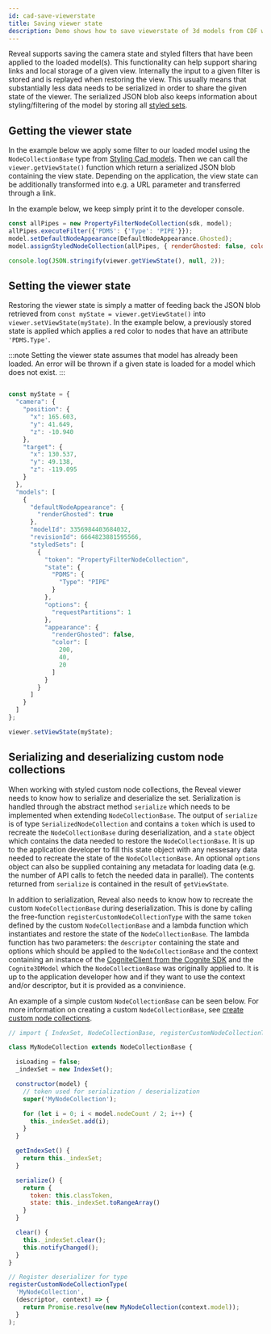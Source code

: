```yaml
---
id: cad-save-viewerstate
title: Saving viewer state
description: Demo shows how to save viewerstate of 3d models from CDF with Cognite3DViewer.
---
```


Reveal supports saving the camera state and styled filters that have been applied to the loaded model(s).
This functionality can help support sharing links and local storage of a given view.
Internally the input to a given filter is stored and is replayed when restoring the view.
This usually means that substantially less data needs to be serialized in order to share the given state of the viewer.
The serialized JSON blob also keeps information about styling/filtering of the model by storing all [styled sets](./cad-styling.mdx).

<DemoWrapper />

## Getting the viewer state
In the example below we apply some filter to our loaded model using the `NodeCollectionBase` type from [Styling Cad models](./cad-styling.mdx).
Then we can call the ```viewer.getViewState()``` function which return a serialized JSON blob containing the view state.
Depending on the application, the view state can be additionally transformed into e.g. a URL parameter and transferred through a link.

In the example below, we keep simply print it to the developer console.

```js runnable-2x
const allPipes = new PropertyFilterNodeCollection(sdk, model);
allPipes.executeFilter({'PDMS': {'Type': 'PIPE'}});
model.setDefaultNodeAppearance(DefaultNodeAppearance.Ghosted);
model.assignStyledNodeCollection(allPipes, { renderGhosted: false, color: [40, 200, 20] } );

console.log(JSON.stringify(viewer.getViewState(), null, 2));
```

## Setting the viewer state
Restoring the viewer state is simply a matter of feeding back the JSON blob retrieved from ```const myState = viewer.getViewState()``` into ```viewer.setViewState(myState)```.
In the example below, a previously stored state is applied which applies a red color to nodes that have an attribute `'PDMS.Type'`.

:::note
Setting the viewer state assumes that model has already been loaded.
An error will be thrown if a given state is loaded for a model which does not exist.
:::

```js runnable-2x

const myState = {
  "camera": {
    "position": {
      "x": 165.603,
      "y": 41.649,
      "z": -10.940
    },
    "target": {
      "x": 130.537,
      "y": 49.138,
      "z": -119.095
    }
  },
  "models": [
    {
      "defaultNodeAppearance": {
        "renderGhosted": true
      },
      "modelId": 3356984403684032,
      "revisionId": 6664823881595566,
      "styledSets": [
        {
          "token": "PropertyFilterNodeCollection",
          "state": {
            "PDMS": {
              "Type": "PIPE"
            }
          },
          "options": {
            "requestPartitions": 1
          },
          "appearance": {
            "renderGhosted": false,
            "color": [
              200,
              40,
              20
            ]
          }
        }
      ]
    }
  ]
};

viewer.setViewState(myState);
```

## Serializing and deserializing custom node collections

When working with styled custom node collections, the Reveal viewer needs to know how to serialize and deserialize the set.
Serialization is handled through the abstract method `serialize` which needs to be implemented when extending `NodeCollectionBase`.
The output of `serialize` is of type `SerializedNodeCollection` and contains a `token` which is used to recreate
the `NodeCollectionBase` during deserialization, and a `state` object which contains the data needed to restore
the `NodeCollectionBase`. It is up to the application developer to fill this state object with any nessesary
data needed to recreate the state of the `NodeCollectionBase`. An optional `options` object can also be supplied
containing any metadata for loading data (e.g. the number of API calls to fetch the needed data in parallel).
The contents returned from `serialize` is contained in the result of `getViewState`.

In addition to serialization, Reveal also needs to know how to recreate the custom `NodeCollectionBase` during
deserialization. This is done by calling the free-function `registerCustomNodeCollectionType` with the same `token`
defined by the custom `NodeCollectionBase` and a lambda function which instantiates and restore the state of
the `NodeCollectionBase`. The lambda function has two parameters: the `descriptor` containing the state and
options which should be applied to the `NodeCollectionBase` and the context containing an instance of
the [CogniteClient from the Cognite SDK](https://docs.cognite.com/dev/guides/sdk/js/) and the `Cognite3DModel`
which the `NodeCollectionBase` was originally applied to. It is up to the application developer how and if they
want to use the context and/or descriptor, but it is provided as a convinience.

An example of a simple custom `NodeCollectionBase` can be seen below.
For more information on creating a custom `NodeCollectionBase`, see [create custom node collections](cad-styling-custom).

```js
// import { IndexSet, NodeCollectionBase, registerCustomNodeCollectionType } from '@cognite/reveal';

class MyNodeCollection extends NodeCollectionBase {

  isLoading = false;
  _indexSet = new IndexSet();

  constructor(model) {
    // token used for serialization / deserialization
    super('MyNodeCollection');

    for (let i = 0; i < model.nodeCount / 2; i++) {
      this._indexSet.add(i);
    }
  }

  getIndexSet() {
    return this._indexSet;
  }

  serialize() {
    return {
      token: this.classToken,
      state: this._indexSet.toRangeArray()
    }
  }

  clear() {
    this._indexSet.clear();
    this.notifyChanged();
  }
}

// Register deserializer for type
registerCustomNodeCollectionType(
  'MyNodeCollection',
  (descriptor, context) => {
    return Promise.resolve(new MyNodeCollection(context.model));
  }
);
```
